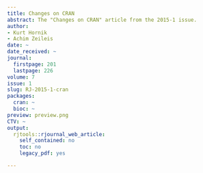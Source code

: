 ```yaml
---
title: Changes on CRAN
abstract: The "Changes on CRAN" article from the 2015-1 issue.
author:
- Kurt Hornik
- Achim Zeileis
date: ~
date_received: ~
journal:
  firstpage: 201
  lastpage: 226
volume: 7
issue: 1
slug: RJ-2015-1-cran
packages:
  cran: ~
  bioc: ~
preview: preview.png
CTV: ~
output:
  rjtools::rjournal_web_article:
    self_contained: no
    toc: no
    legacy_pdf: yes

---
```

